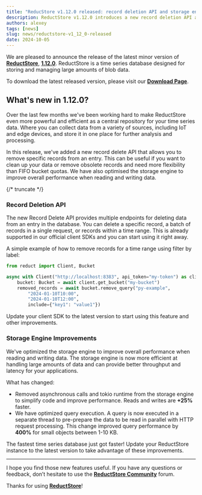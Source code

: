 ```yaml
---
title: "ReducStore v1.12.0 released: record deletion API and storage engine optimization"
description: ReductStore v1.12.0 introduces a new record deletion API and storage engine optimization that can help you manage your data more efficiently.
authors: alexey
tags: [news]
slug: news/reductstore-v1_12_0-released
date: 2024-10-05
---
```


We are pleased to announce the release of the latest minor version of [**ReductStore**](/), [**1.12.0**](https://github.com/reductstore/reductstore/releases/tag/v1.12.0). ReductStore is a time series database designed for storing and managing large amounts of blob data.

To download the latest released version, please visit our [**Download Page**](/download).

## What's new in 1.12.0?

Over the last few months we've been working hard to make ReductStore even more powerful and efficient as a central repository for your time series data.
Where you can collect data from a variety of sources, including IoT and edge devices, and store it in one place for further analysis and processing.

In this release, we've added a new record delete API that allows you to remove specific records from an entry. This can be useful if you want to clean up your data or remove obsolete records and need more flexibility than FIFO bucket quotas.
We have also optimised the storage engine to improve overall performance when reading and writing data.

{/* truncate */}


### Record Deletion API

The new Record Delete API provides multiple endpoints for deleting data from an entry in the database. You can delete a specific record, a batch of records in a single request, or records within a time range.
This is already supported in our official client SDKs and you can start using it right away.

A simple example of how to remove records for a time range using filter by label:

```python
from reduct import Client, Bucket

async with Client("http://localhost:8383", api_token="my-token") as client:
    bucket: Bucket = await client.get_bucket("my-bucket")
    removed_records = await bucket.remove_query("py-example",
        "2024-01-10T10:00",
        "2024-01-10T12:00",
        include={"key1": "value1"})
```

Update your client SDK to the latest version to start using this feature and other improvements.

### Storage Engine Improvements

We've optimized the storage engine to improve overall performance when reading and writing data.
The storage engine is now more efficient at handling large amounts of data and can provide better throughput and latency for your applications.

What has changed:

* Removed asynchronous calls and tokio runtime from the storage engine to simplify code and improve performance. Reads and writes are **+25%** faster.
* We have optimized query execution. A query is now executed in a separate thread to pre-prepare the data to be read in parallel with HTTP request processing.
  This change improved query performance by **400%** for small objects between 1-10 KB.


The fastest time series database just got faster! Update your ReductStore instance to the latest version to take advantage of these improvements.

---

I hope you find those new features useful. If you have any questions or feedback, don’t hesitate to use the [**ReductStore Community**](https://community.reduct.store) forum.

Thanks for using [**ReductStore**](https://www.reduct.store/)!
